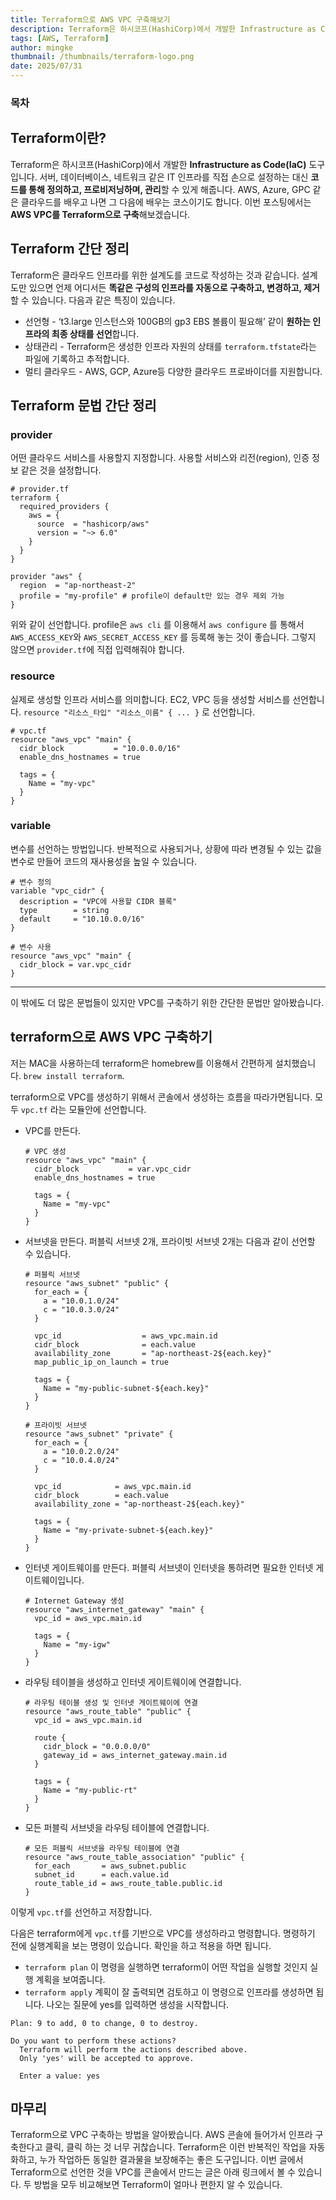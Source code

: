 ```yaml
---
title: Terraform으로 AWS VPC 구축해보기
description: Terraform은 하시코프(HashiCorp)에서 개발한 Infrastructure as Code(IaC) 도구입니다. 서버, 데이터베이스, 네트워크 같은 IT 인프라를 직접 손으로 설정하는 대신 코드를 통해 정의하고, 프로비저닝하며, 관리할 수 있게 해줍니다.
tags: [AWS, Terraform]
author: mingke
thumbnail: /thumbnails/terraform-logo.png
date: 2025/07/31
---
```


### 목차

## Terraform이란?

Terraform은 하시코프(HashiCorp)에서 개발한 **Infrastructure as Code(IaC)** 도구입니다. 서버, 데이터베이스, 네트워크 같은 IT 인프라를 직접 손으로 설정하는 대신 **코드를 통해 정의하고, 프로비저닝하며, 관리**할 수 있게 해줍니다. AWS, Azure, GPC 같은 클라우드를 배우고 나면 그 다음에 배우는 코스이기도 합니다. 이번 포스팅에서는 **AWS VPC를 Terraform으로 구축**해보겠습니다.

## Terraform 간단 정리

Terraform은 클라우드 인프라를 위한 설계도를 코드로 작성하는 것과 같습니다. 설계도만 있으면 언제 어디서든 **똑같은 구성의 인프라를 자동으로 구축하고, 변경하고, 제거**할 수 있습니다. 다음과 같은 특징이 있습니다.

- 선언형 - ‘t3.large 인스턴스와 100GB의 gp3 EBS 볼륨이 필요해’ 같이 **원하는 인프라의 최종 상태를 선언**합니다.
- 상태관리 - Terraform은 생성한 인프라 자원의 상태를 `terraform.tfstate`라는 파일에 기록하고 추적합니다.
- 멀티 클라우드 - AWS, GCP, Azure등 다양한 클라우드 프로바이더를 지원합니다.

## Terraform 문법 간단 정리

### provider

어떤 클라우드 서비스를 사용할지 지정합니다. 사용할 서비스와 리전(region), 인증 정보 같은 것을 설정합니다.

```hcl
# provider.tf
terraform {
  required_providers {
    aws = {
      source  = "hashicorp/aws"
      version = "~> 6.0"
    }
  }
}

provider "aws" {
  region  = "ap-northeast-2"
  profile = "my-profile" # profile이 default만 있는 경우 제외 가능
}
```

위와 같이 선언합니다. profile은 `aws cli` 를 이용해서 `aws configure` 를 통해서 `AWS_ACCESS_KEY`와 `AWS_SECRET_ACCESS_KEY` 를 등록해 놓는 것이 좋습니다. 그렇지 않으면 `provider.tf`에 직접 입력해줘야 합니다.

### resource

실제로 생성할 인프라 서비스를 의미합니다. EC2, VPC 등을 생성할 서비스를 선언합니다. `resource "리소스_타입" "리소스_이름" { ... }` 로 선언합니다.

```hcl
# vpc.tf
resource "aws_vpc" "main" {
  cidr_block           = "10.0.0.0/16"
  enable_dns_hostnames = true

  tags = {
    Name = "my-vpc"
  }
}
```

### variable

변수를 선언하는 방법입니다. 반복적으로 사용되거나, 상황에 따라 변경될 수 있는 값을 변수로 만들어 코드의 재사용성을 높일 수 있습니다.

```hcl
# 변수 정의
variable "vpc_cidr" {
  description = "VPC에 사용할 CIDR 블록"
  type        = string
  default     = "10.10.0.0/16"
}

# 변수 사용
resource "aws_vpc" "main" {
  cidr_block = var.vpc_cidr
}
```

---

이 밖에도 더 많은 문법들이 있지만 VPC를 구축하기 위한 간단한 문법만 알아봤습니다.

<Ads />

## terraform으로 AWS VPC 구축하기

저는 MAC을 사용하는데 terraform은 homebrew를 이용해서 간편하게 설치했습니다. `brew install terraform`.

terraform으로 VPC를 생성하기 위해서 콘솔에서 생성하는 흐름을 따라가면됩니다. 모두 `vpc.tf` 라는 모듈안에 선언합니다.

- VPC를 만든다.

  ```hcl
  # VPC 생성
  resource "aws_vpc" "main" {
    cidr_block           = var.vpc_cidr
    enable_dns_hostnames = true

    tags = {
      Name = "my-vpc"
    }
  }
  ```

- 서브넷을 만든다. 퍼블릭 서브넷 2개, 프라이빗 서브넷 2개는 다음과 같이 선언할 수 있습니다.

  ```hcl
  # 퍼블릭 서브넷
  resource "aws_subnet" "public" {
    for_each = {
      a = "10.0.1.0/24"
      c = "10.0.3.0/24"
    }

    vpc_id                  = aws_vpc.main.id
    cidr_block              = each.value
    availability_zone       = "ap-northeast-2${each.key}"
    map_public_ip_on_launch = true

    tags = {
      Name = "my-public-subnet-${each.key}"
    }
  }

  # 프라이빗 서브넷
  resource "aws_subnet" "private" {
    for_each = {
      a = "10.0.2.0/24"
      c = "10.0.4.0/24"
    }

    vpc_id            = aws_vpc.main.id
    cidr_block        = each.value
    availability_zone = "ap-northeast-2${each.key}"

    tags = {
      Name = "my-private-subnet-${each.key}"
    }
  }
  ```

- 인터넷 게이트웨이를 만든다. 퍼블릭 서브넷이 인터넷을 통하려면 필요한 인터넷 게이트웨이입니다.

  ```hcl
  # Internet Gateway 생성
  resource "aws_internet_gateway" "main" {
    vpc_id = aws_vpc.main.id

    tags = {
      Name = "my-igw"
    }
  }
  ```

- 라우팅 테이블을 생성하고 인터넷 게이트웨이에 연결합니다.

  ```hcl
  # 라우팅 테이블 생성 및 인터넷 게이트웨이에 연결
  resource "aws_route_table" "public" {
    vpc_id = aws_vpc.main.id

    route {
      cidr_block = "0.0.0.0/0"
      gateway_id = aws_internet_gateway.main.id
    }

    tags = {
      Name = "my-public-rt"
    }
  }
  ```

- 모든 퍼블릭 서브넷을 라우팅 테이블에 연결합니다.
  ```hcl
  # 모든 퍼블릭 서브넷을 라우팅 테이블에 연결
  resource "aws_route_table_association" "public" {
    for_each       = aws_subnet.public
    subnet_id      = each.value.id
    route_table_id = aws_route_table.public.id
  }
  ```

이렇게 `vpc.tf`를 선언하고 저장합니다.

다음은 terraform에게 `vpc.tf`를 기반으로 VPC를 생성하라고 명령합니다. 명령하기 전에 실행계획을 보는 명령이 있습니다. 확인을 하고 적용을 하면 됩니다.

- `terraform plan` 이 명령을 실행하면 terraform이 어떤 작업을 실행할 것인지 실행 계획을 보여줍니다.
- `terraform apply` 계획이 잘 출력되면 검토하고 이 명령으로 인프라를 생성하면 됩니다. 나오는 질문에 yes를 입력하면 생성을 시작합니다.

```
Plan: 9 to add, 0 to change, 0 to destroy.

Do you want to perform these actions?
  Terraform will perform the actions described above.
  Only 'yes' will be accepted to approve.

  Enter a value: yes
```

## 마무리

Terraform으로 VPC 구축하는 방법을 알아봤습니다. AWS 콘솔에 들어가서 인프라 구축한다고 클릭, 클릭 하는 것 너무 귀찮습니다. Terraform은 이런 반복적인 작업을 자동화하고, 누가 작업하든 동일한 결과물을 보장해주는 좋은 도구입니다. 이번 글에서 Terraform으로 선언한 것을 VPC를 콘솔에서 만드는 글은 아래 링크에서 볼 수 있습니다. 두 방법을 모두 비교해보면 Terraform이 얼마나 편한지 알 수 있습니다.

<Link url="https://chaechae.life/blog/aws-vpc-creation" />
